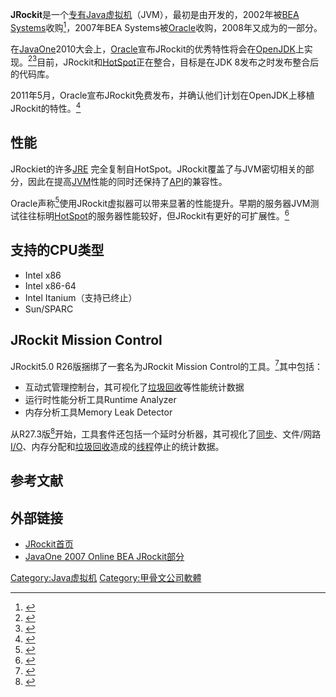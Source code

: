 {{NoteTA|G1=IT}}
{{Infobox software
| name                   = JRockit
| logo                   =
| screenshot             =
| caption                =
| collapsible            =
| developer              =
| latest release version = JDK 28.2.3
| latest release date    = {{Start date and age|2012|04|12|df=yes}}
| latest preview version =
| latest preview date    = <!-- {{release date|YYYY|MM|DD}} -->
| operating system       =
| programming language   = [[C语言|C]]和[[Java|Java]]
| genre                  = [[Java虚拟机|Java虚拟机]]
| license                = [[专有软件|专有]]
| website                = https://web.archive.org/web/20100414003427/http://www.oracle.com/technology/products/jrockit/index.html
}}
'''JRockit'''是一个[[专有软件|专有]][[Java虚拟机|Java虚拟机]]（JVM），最初是由{{tsl|en|Appeal Virtual Machines}}开发的，2002年被[[BEA_Systems|BEA Systems]]收购<ref>{{cite news
| url = http://www.theserverside.com/news/thread.tss?thread_id=12145
| title = BEA Acquires Appeal Virtual Machines, Makers of JRockit
| author = Thomas Risberg
| date = 2002-02-26
| accessdate = 2009-03-04
| publisher = TheServerSide.com
| archive-date = 2016-03-31
| archive-url = https://web.archive.org/web/20160331171146/http://www.theserverside.com/news/thread.tss?thread_id=12145
| dead-url = no
}}</ref>，2007年BEA Systems被[[Oracle|Oracle]]收购，2008年又成为{{tsl|en|Oracle Fusion Middleware}}的一部分。 

在[[JavaOne|JavaOne]]2010大会上，[[Oracle|Oracle]]宣布JRockit的优秀特性将会在[[OpenJDK|OpenJDK]]上实现。<ref>{{cite web
| url=http://blogs.oracle.com/henrik/resource/OOW2010%20-%20JVM%20Strategy.pdf
| title=Java Virtual Machine Strategy
| publisher=[[Oracle_Corporation|Oracle Corporation]]
| date=2010-09
| accessdate=2011-05-22
| deadurl=yes
| archiveurl=https://web.archive.org/web/20110601064323/http://blogs.oracle.com/henrik/resource/OOW2010%20-%20JVM%20Strategy.pdf
| archivedate=2011-06-01
}}</ref><ref>{{cite web
| url=http://blogs.oracle.com/henrik/entry/oracles_jvm_strategy
| title=Oracle's JVM Strategy
| publisher=[[Oracle_Corporation|Oracle Corporation]]
| author=Henrik Ståhl
| date=2010-11-10
| accessdate=2011-05-22
| deadurl=yes
| archiveurl=https://web.archive.org/web/20110522212229/http://blogs.oracle.com/henrik/entry/oracles_jvm_strategy
| archivedate=2011-05-22
}}</ref>目前，JRockit和[[HotSpot|HotSpot]]正在整合，目标是在JDK 8发布之时发布整合后的代码库。

2011年5月，Oracle宣布JRockit免费发布，并确认他们计划在OpenJDK上移植JRockit的特性。<ref>{{cite web
| url=http://blogs.oracle.com/henrik/entry/jrockit_is_now_free_and
| title=JRockit is Now Free (and Other Java License Updates)
| publisher=[[Oracle_Corporation|Oracle Corporation]]
| date=2011-05-18
| accessdate=2011-05-22
| deadurl=yes
| archiveurl=https://web.archive.org/web/20110521142850/http://blogs.oracle.com/henrik/entry/jrockit_is_now_free_and
| archivedate=2011-05-21
}}</ref>

== 性能 ==
JRockiet的许多[[JRE|JRE]] {{link-en|.class|Java class file|.class文件}}完全复制自HotSpot。JRockit覆盖了与JVM密切相关的部分{{link-en|.class|Java class file|.class文件}}，因此在提高[[JVM|JVM]]性能的同时还保持了[[API|API]]的兼容性。

Oracle声称<ref>{{cite web
 |url          = http://download.oracle.com/docs/cd/E15289_01/doc.40/e15058/aboutjrockit.htm
 |title        = About the Oracle JRockit JDK
 |publisher    = [[Oracle_Corporation|Oracle Corporation]]
 |accessdate   = 2011-05-22
 |archive-url  = https://web.archive.org/web/20110919234704/http://download.oracle.com/docs/cd/E15289_01/doc.40/e15058/aboutjrockit.htm
 |archive-date = 2011-09-19
 |dead-url     = yes
}}</ref>使用JRockit虚拟器可以带来显著的性能提升。早期的服务器JVM{{link-en|基准 (计算机)|Benchmark (computing)|基准}}测试往往标明[[HotSpot|HotSpot]]的服务器性能较好，但JRockit有更好的可扩展性。<ref>{{cite web
| url=http://www.volano.org/articles/volano-report-2003-05-30/#htoc5
| title=The Volano Report, May 2003
| date=2003-05-30
| publisher=volano.org
| accessdate=2011-05-22
| archive-date=2020-07-24
| archive-url=https://web.archive.org/web/20200724213214/http://www.volano.org/articles/volano-report-2003-05-30/#htoc5
| dead-url=no
}}</ref>

== 支持的CPU类型 ==
* Intel x86
* Intel x86-64
* Intel Itanium（支持已终止）
* Sun/SPARC

== JRockit Mission Control ==
JRockit5.0 R26版捆绑了一套名为JRockit Mission Control的工具。<ref>{{cite web
| url = http://www.oracle.com/technetwork/middleware/jrockit/overview/missioncontrol-whitepaper-june08-1-130357.pdf
| title = Oracle JRockit Mission Control Overview
| date = June 2008
| accessdate = 2011-05-22
| publisher = [[Oracle_Corporation|Oracle Corporation]]
| archive-date = 2017-07-17
| archive-url = https://web.archive.org/web/20170717023141/http://www.oracle.com/technetwork/middleware/jrockit/overview/missioncontrol-whitepaper-june08-1-130357.pdf
| dead-url = no
}}</ref>其中包括： 

* 互动式管理控制台，其可视化了[[垃圾回收_(計算機科學)|垃圾回收]]等性能统计数据 
* 运行时性能分析工具Runtime Analyzer
* 内存分析工具Memory Leak Detector

从R27.3版<ref>{{cite web
| url = https://blogs.oracle.com/hirt/entry/the_mission_control_30_latency
| title = The Mission Control 3.0 Latency Analyser (Migrated from the old BEA blog)
| date = 2008-08
| author = Marcus Hirt
| accessdate = 2012-07-03
| deadurl = yes
| archiveurl = https://web.archive.org/web/20131213231853/https://blogs.oracle.com/hirt/entry/the_mission_control_30_latency
| archivedate = 2013-12-13
}}</ref>开始，工具套件还包括一个延时分析器，其可视化了[[同步|同步]]、文件/网路 [[I/O|I/O]]、内存分配和[[垃圾回收_(計算機科學)|垃圾回收]]造成的[[线程|线程]]停止的统计数据。

== 参考文献 ==
{{Reflist|colwidth=30em}}

== 外部链接 ==
* [https://web.archive.org/web/20100414003427/http://www.oracle.com/technology/products/jrockit/index.html JRockit首页]
* [http://developers.sun.com/learning/javaoneonline/j1sessn.jsp?sessn=TS-2171&yr=2007&track=5 JavaOne 2007 Online BEA JRockit部分]{{Wayback|url=http://developers.sun.com/learning/javaoneonline/j1sessn.jsp?sessn=TS-2171&yr=2007&track=5 |date=20191017181836 }}

{{Java虚拟机}}

{{DEFAULTSORT:Jrockit}}
[[Category:Java虚拟机|Category:Java虚拟机]]
[[Category:甲骨文公司軟體|Category:甲骨文公司軟體]]